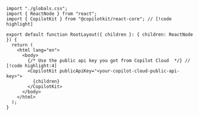 ```tsx title="layout.tsx"
import "./globals.css";
import { ReactNode } from "react";
import { CopilotKit } from "@copilotkit/react-core"; // [!code highlight]
 
export default function RootLayout({ children }: { children: ReactNode }) {
  return (
    <html lang="en">
      <body>
        {/* Use the public api key you got from Copilot Cloud  */} // [!code highlight:4]
        <CopilotKit publicApiKey="<your-copilot-cloud-public-api-key>"> 
          {children}
        </CopilotKit>
      </body>
    </html>
  );
}
```